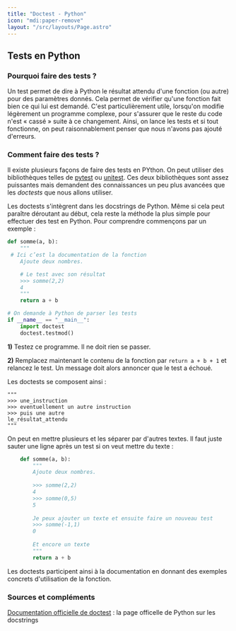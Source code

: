 ```yaml
---
title: "Doctest - Python"
icon: "mdi:paper-remove"
layout: "/src/layouts/Page.astro"
---
```


## Tests en Python

### Pourquoi faire des tests ?

Un test permet de dire à Python le résultat attendu d'une fonction (ou autre)
pour des paramètres donnés. Cela permet de vérifier qu'une fonction fait bien
ce qui lui est demandé. C'est particulièrement utile, lorsqu'on modifie
légèrement un programme complexe, pour s'assurer que le reste du code n'est «
cassé » suite à ce changement. Ainsi, on lance les tests et si tout
fonctionne, on peut raisonnablement penser que nous n'avons pas ajouté
d'erreurs.

### Comment faire des tests ?

Il existe plusieurs façons de faire des tests en PYthon. On peut utiliser des
bibliothèques telles de [pytest](https://docs.pytest.org/) ou
[unitest](https://docs.python.org/fr/3/library/unittest.html). Ces deux
bibliothèques sont assez puissantes mais demandent des connaissances un peu
plus avancées que les _doctests_ que nous allons utiliser.

Les doctests s'intègrent dans les docstrings de Python. Même si cela peut
paraître déroutant au début, cela reste la méthode la plus simple pour
effectuer des test en Python. Pour comprendre commençons par un exemple :
  
```py
def somme(a, b):
    """
 # Ici c’est la documentation de la fonction
    Ajoute deux nombres.

    # Le test avec son résultat
    >>> somme(2,2)
    4
    """
    return a + b

# On demande à Python de parser les tests
if __name__ == "__main__":
    import doctest
    doctest.testmod()
```

**1)** Testez ce programme. Il ne doit rien se passer.

**2)** Remplacez maintenant le contenu de la fonction par `return a + b + 1`
et relancez le test. Un message doit alors annoncer que le test a échoué.

Les doctests se composent ainsi :
  
```
"""
>>> une_instruction
>>> eventuellement un autre instruction
>>> puis une autre
le_résultat_attendu
"""
```

On peut en mettre plusieurs et les séparer par d'autres textes. Il faut juste
sauter une ligne après un test si on veut mettre du texte :

```py
    def somme(a, b):
        """
        Ajoute deux nombres.
    
        >>> somme(2,2)
        4
    	>>> somme(0,5)
    	5
    
    	Je peux ajouter un texte et ensuite faire un nouveau test
    	>>> somme(-1,1)
    	0
    
    	Et encore un texte
        """
        return a + b
```

Les doctests participent ainsi à la documentation en donnant des exemples
concrets d'utilisation de la fonction.

### Sources et compléments

[Documentation officielle de doctest](https://docs.python.org/3/library/doctest.html) : la page officelle de Python sur les docstrings

